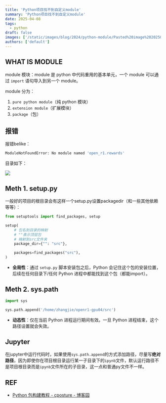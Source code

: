```yaml
---
title: 'Python项目找不到自定义module'
summary: 'Python项目找不到自定义module'
date: 2025-04-08
tags:
  - python
draft: false
images: ['/static/images/blog/2024/python-module/Pasted%20image%2020250408014336.webp']
authors: ['default']
---
```


## WHAT IS MODULE

module 模块：module 是 python 中代码重用的基本单元，一个 module 可以通过 `import` 语句导入到另一个 module。

module 分为：

1. `pure python module`（纯 python 模块）
2. `extension module`（扩展模块）
3. `package`（包）

## 报错

报错belike：

```bash
ModuleNotFoundError: No module named 'open_r1.rewards'
```

目录如下：

![](/static/images/blog/2024/python-module/Pasted%20image%2020250408014336.webp)

## Meth 1. setup.py

一般好的项目的根目录会有这样一个setup.py设置packagedir（和一些其他依赖等等）：

```python
from setuptools import find_packages, setup

setup(
    # 包名到目录的映射
    # ""表示顶层包
    # 映射到src文件夹
    package_dir={"": "src"},

    packages=find_packages("src"),
)
```

- **全局性**：通过 `setup.py` 脚本安装包之后，Python 会记住这个包的安装位置，后续在任何目录下/任何 Python 进程中都能找到这个包（都能import）。

## Meth 2. sys.path

```python
import sys

sys.path.append('/home/zhangjie/openr1-gpu04/src')
```

- **动态性**：仅在当前 Python 进程运行期间有效。一旦 Python 进程结束，这个路径设置就会失效。

## Jupyter

在jupyter中运行代码时，如果使用`sys.path.append`的方式添加路径，尽量写**绝对路径**，因为即使你在项目根目录运行某一子目录下的`ipynb`文件，默认运行路径不是项目根目录而是`ipynb`文件所在的子目录，这一点和普通py文件不一样。

## REF

- [Python 包构建教程 - cposture - 博客园](https://www.cnblogs.com/cposture/p/9029023.html#_label0)
